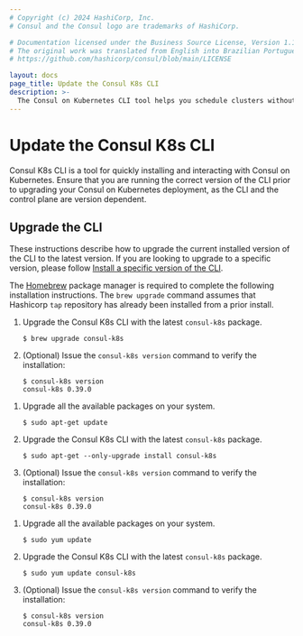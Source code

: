 ```yaml
---
# Copyright (c) 2024 HashiCorp, Inc.
# Consul and the Consul logo are trademarks of HashiCorp.

# Documentation licensed under the Business Source License, Version 1.1.
# The original work was translated from English into Brazilian Portuguese.
# https://github.com/hashicorp/consul/blob/main/LICENSE

layout: docs
page_title: Update the Consul K8s CLI
description: >-
  The Consul on Kubernetes CLI tool helps you schedule clusters without direct interaction with Helm or Consul’s CLI. Learn how to update the consul-k8s CLI tool to a new version.
---
```


# Update the Consul K8s CLI

Consul K8s CLI is a tool for quickly installing and interacting with Consul on Kubernetes. Ensure that you are running  the correct version of the CLI prior to upgrading your Consul on Kubernetes deployment, as the CLI and the control plane are version dependent.

## Upgrade the CLI

These instructions describe how to upgrade the current installed version of the CLI to the latest version. If you are looking to upgrade to a specific version, please follow [Install a specific version of the CLI](/consul/docs/reference/cli/consul-k8s#install-the-cli).

<Tabs>

<Tab heading="MacOS">

The [Homebrew](https://brew.sh) package manager is required to complete the following installation instructions. The `brew upgrade` command assumes that Hashicorp `tap` repository has already been installed from a prior install.

1. Upgrade the Consul K8s CLI with the latest `consul-k8s` package.
   ```shell-session
   $ brew upgrade consul-k8s
   ```

1. (Optional) Issue the `consul-k8s version` command to verify the installation:

   ```shell-session
   $ consul-k8s version
   consul-k8s 0.39.0
   ```

</Tab>

<Tab heading="Linux - Ubuntu/Debian">

1. Upgrade all the available packages on your system.

   ```shell-session
   $ sudo apt-get update
   ```

1. Upgrade the Consul K8s CLI with the latest `consul-k8s` package.

   ```shell-session
   $ sudo apt-get --only-upgrade install consul-k8s
   ```

1. (Optional) Issue the `consul-k8s version` command to verify the installation:

   ```shell-session
   $ consul-k8s version
   consul-k8s 0.39.0
   ```

</Tab>

<Tab heading="Linux - CentOS/RHEL">

1. Upgrade all the available packages on your system.

   ```shell-session
   $ sudo yum update
   ```

1. Upgrade the Consul K8s CLI with the latest `consul-k8s` package.

   ```shell-session
   $ sudo yum update consul-k8s
   ```

1. (Optional) Issue the `consul-k8s version` command to verify the installation:

   ```shell-session
   $ consul-k8s version
   consul-k8s 0.39.0
   ```

</Tab>

</Tabs>
